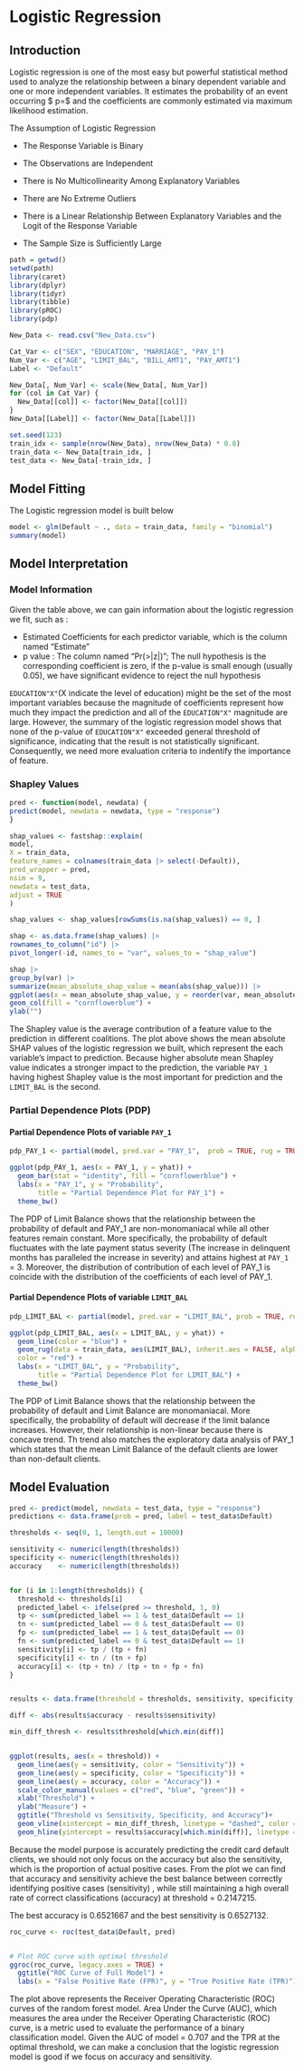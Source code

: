 # Logistic Regression


## Introduction

Logistic regression is one of the most easy but powerful statistical method used to analyze the relationship between a binary dependent variable and one or more independent variables. It estimates the probability of an event occurring $ p=\frac{1}{1+exp(-(\beta_0+\beta_1X_1+...))}$ and the coefficients are commonly estimated via maximum likelihood estimation. 

The Assumption of Logistic Regression

- The Response Variable is Binary

- The Observations are Independent

- There is No Multicollinearity Among Explanatory Variables

- There are No Extreme Outliers

- There is a Linear Relationship Between Explanatory Variables and the Logit of the Response Variable

- The Sample Size is Sufficiently Large

```r
path = getwd()
setwd(path)
library(caret)
library(dplyr)
library(tidyr)
library(tibble)
library(pROC)
library(pdp)
```


```r
New_Data <- read.csv("New_Data.csv")

Cat_Var <- c("SEX", "EDUCATION", "MARRIAGE", "PAY_1")
Num_Var <- c("AGE", "LIMIT_BAL", "BILL_AMT1", "PAY_AMT1")
Label <- "Default"

New_Data[, Num_Var] <- scale(New_Data[, Num_Var])
for (col in Cat_Var) {
  New_Data[[col]] <- factor(New_Data[[col]])
}
New_Data[[Label]] <- factor(New_Data[[Label]])

set.seed(123)
train_idx <- sample(nrow(New_Data), nrow(New_Data) * 0.8)
train_data <- New_Data[train_idx, ]
test_data <- New_Data[-train_idx, ]
```



## Model Fitting


The Logistic regression model is built below

```r
model <- glm(Default ~ ., data = train_data, family = "binomial")
summary(model)
```

## Model Interpretation

### Model Information
Given the table above, we can gain information about the logistic regression we fit, such as :


- Estimated Coefficients for each predictor variable, which is the column named "Estimate"
- p value : The column named "Pr(>|z|)"; The null hypothesis is the corresponding coefficient is zero, if the p-value is small enough (usually 0.05), we have significant evidence to reject the null hypothesis

 `EDUCATION"X"`(X indicate the level of education) might be the set of the most important variables because the magnitude of coefficients represent how much they impact the prediction and all of the `EDUCATION"X"` magnitude are large. However, the summary of the logistic regression model shows that none of the p-value of `EDUCATION"X"` exceeded general threshold of significance, indicating that the result is not statistically significant. Consequently, we need more evaluation criteria to indentify the importance of feature.

### Shapley Values

```r
pred <- function(model, newdata) {
predict(model, newdata = newdata, type = "response")
}

shap_values <- fastshap::explain(
model,
X = train_data,
feature_names = colnames(train_data |> select(-Default)),
pred_wrapper = pred,
nsim = 9,
newdata = test_data,
adjust = TRUE
)

shap_values <- shap_values[rowSums(is.na(shap_values)) == 0, ]

shap <- as.data.frame(shap_values) |>
rownames_to_column("id") |>
pivot_longer(-id, names_to = "var", values_to = "shap_value")

shap |>
group_by(var) |>
summarize(mean_absolute_shap_value = mean(abs(shap_value))) |>
ggplot(aes(x = mean_absolute_shap_value, y = reorder(var, mean_absolute_shap_value))) +
geom_col(fill = "cornflowerblue") +
ylab("")

```

The Shapley value is the average contribution of a feature value to the prediction in different coalitions. The plot above shows the mean absolute SHAP values of the logistic regression we built, which represent the each variable's impact to prediction. Because higher absolute mean Shapley value indicates a stronger impact to the prediction, the variable `PAY_1` having highest Shapley value is the most important for prediction and the `LIMIT_BAL` is the second. 

### Partial Dependence Plots (PDP)

#### Partial Dependence Plots of variable `PAY_1`

```r
pdp_PAY_1 <- partial(model, pred.var = "PAY_1",  prob = TRUE, rug = TRUE)

ggplot(pdp_PAY_1, aes(x = PAY_1, y = yhat)) +
  geom_bar(stat = "identity", fill = "cornflowerblue") +
  labs(x = "PAY_1", y = "Probability",
       title = "Partial Dependence Plot for PAY_1") +
  theme_bw()

```

The PDP of Limit Balance shows that the relationship between the probability of default and PAY_1 are non-monomaniacal while all other features remain constant. More specifically, the probability of default fluctuates with the late payment status severity (The increase in delinquent months has paralleled the increase in severity) and attains highest at `PAY_1` = 3. Moreover, the distribution of contribution of each level of PAY_1 is coincide with the distribution of the coefficients of each level of PAY_1.

#### Partial Dependence Plots of variable `LIMIT_BAL`

```r
pdp_LIMIT_BAL <- partial(model, pred.var = "LIMIT_BAL", prob = TRUE, rug = TRUE)

ggplot(pdp_LIMIT_BAL, aes(x = LIMIT_BAL, y = yhat)) +
  geom_line(color = "blue") +
  geom_rug(data = train_data, aes(LIMIT_BAL), inherit.aes = FALSE, alpha = .5,
  color = "red") +
  labs(x = "LIMIT_BAL", y = "Probability",
       title = "Partial Dependence Plot for LIMIT_BAL") +
  theme_bw()
```

The PDP of Limit Balance shows that the relationship between the probability of default and Limit Balance are monomaniacal. More specifically, the probability of default will decrease if the limit balance increases. However, their relationship is non-linear because there is concave trend. Th trend also matches the exploratory data analysis of PAY_1 which states that the mean Limit Balance of the default clients are lower than non-default clients.


## Model Evaluation


```r
pred <- predict(model, newdata = test_data, type = "response")
predictions <- data.frame(prob = pred, label = test_data$Default)

thresholds <- seq(0, 1, length.out = 10000)

sensitivity <- numeric(length(thresholds))
specificity <- numeric(length(thresholds))
accuracy    <- numeric(length(thresholds))


for (i in 1:length(thresholds)) {
  threshold <- thresholds[i]
  predicted_label <- ifelse(pred >= threshold, 1, 0)
  tp <- sum(predicted_label == 1 & test_data$Default == 1)
  tn <- sum(predicted_label == 0 & test_data$Default == 0)
  fp <- sum(predicted_label == 1 & test_data$Default == 0)
  fn <- sum(predicted_label == 0 & test_data$Default == 1)
  sensitivity[i] <- tp / (tp + fn)
  specificity[i] <- tn / (tn + fp)
  accuracy[i] <- (tp + tn) / (tp + tn + fp + fn)
}


results <- data.frame(threshold = thresholds, sensitivity, specificity, accuracy)

diff <- abs(results$accuracy - results$sensitivity)

min_diff_thresh <- results$threshold[which.min(diff)]


ggplot(results, aes(x = threshold)) +
  geom_line(aes(y = sensitivity, color = "Sensitivity")) +
  geom_line(aes(y = specificity, color = "Specificity")) +
  geom_line(aes(y = accuracy, color = "Accuracy")) +
  scale_color_manual(values = c("red", "blue", "green")) +
  xlab("Threshold") +
  ylab("Measure") +
  ggtitle("Threshold vs Sensitivity, Specificity, and Accuracy")+
  geom_vline(xintercept = min_diff_thresh, linetype = "dashed", color = "black") +
  geom_hline(yintercept = results$accuracy[which.min(diff)], linetype = "dashed", color = "black")

```

Because the model purpose is accurately predicting the credit card default clients, we should not only focus on the accuracy but also the sensitivity, which is the proportion of actual positive cases. From the plot we can find that accuracy and sensitivity achieve the best balance between correctly identifying positive cases (sensitivity) , while still maintaining a high overall rate of correct classifications (accuracy) at threshold = 0.2147215.

The best accuracy is 0.6521667 and the best sensitivity is 0.6527132.


```r
roc_curve <- roc(test_data$Default, pred) 


# Plot ROC curve with optimal threshold
ggroc(roc_curve, legacy.axes = TRUE) +
  ggtitle("ROC Curve of Full Model") +
  labs(x = "False Positive Rate (FPR)", y = "True Positive Rate (TPR)")
```

The plot above represents the Receiver Operating Characteristic (ROC) curves of the random forest model. Area Under the Curve (AUC), which measures the area under the Receiver Operating Characteristic (ROC) curve, is a metric used to evaluate the performance of a binary classification model. Given the AUC of model = 0.707 and the TPR at the optimal threshold, we can make a conclusion that the logistic regression model is good if we focus on accuracy and sensitivity. 